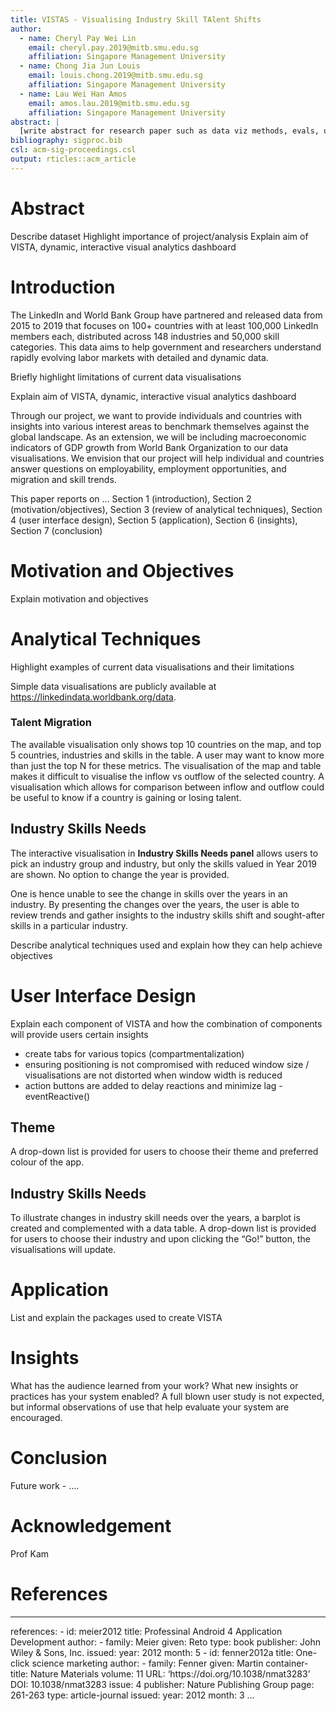```yaml
---
title: VISTAS - Visualising Industry Skill TAlent Shifts
author:
  - name: Cheryl Pay Wei Lin
    email: cheryl.pay.2019@mitb.smu.edu.sg
    affiliation: Singapore Management University
  - name: Chong Jia Jun Louis
    email: louis.chong.2019@mitb.smu.edu.sg
    affiliation: Singapore Management University
  - name: Lau Wei Han Amos
    email: amos.lau.2019@mitb.smu.edu.sg
    affiliation: Singapore Management University
abstract: |
  [write abstract for research paper such as data viz methods, evals, user interface design] VISTAS - Visualising Industry Skill TAlent Shifts is a shiny app that aims to provide insights to talent, migration and skill trends in an interactive and user-friendly way... (no more than 300 words)
bibliography: sigproc.bib
csl: acm-sig-proceedings.csl
output: rticles::acm_article
---
```



# Abstract
Describe dataset
Highlight importance of project/analysis
Explain aim of VISTA, dynamic, interactive visual analytics dashboard

# Introduction 
The LinkedIn and World Bank Group have partnered and released data from 2015 to 2019 that focuses on 100+ countries with at least 100,000 LinkedIn members each, distributed across 148 industries and 50,000 skill categories. This data aims to help government and researchers understand rapidly evolving labor markets with detailed and dynamic data.

Briefly highlight limitations of current data visualisations

Explain aim of VISTA, dynamic, interactive visual analytics dashboard

Through our project, we want to provide individuals and countries with insights into various interest areas to benchmark themselves against the global landscape. As an extension, we will be including macroeconomic indicators of GDP growth from World Bank Organization to our data visualisations. We envision that our project will help individual and countries answer questions on employability, employment opportunities, and migration and skill trends.

This paper reports on ...
Section 1 (introduction), Section 2 (motivation/objectives), Section 3 (review of analytical techniques), Section 4 (user interface design), Section 5 (application), Section 6 (insights), Section 7 (conclusion)

# Motivation and Objectives

Explain motivation and objectives

# Analytical Techniques

Highlight examples of current data visualisations and their limitations

Simple data visualisations are publicly available at <https://linkedindata.worldbank.org/data>.

### Talent Migration
The available visualisation only shows top 10 countries on the map, and top 5 countries, industries and skills in the table. A user may want to know more than just the top N for these metrics.
The visualisation of the map and table makes it difficult to visualise the inflow vs outflow of the selected country. A visualisation which allows for comparison between inflow and outflow could be useful to know if a country is gaining or losing talent.

## Industry Skills Needs
The interactive visualisation in **Industry Skills Needs panel** allows users to pick an industry group and industry, but only the skills valued in Year 2019 are shown. No option to change the year is provided.

One is hence unable to see the change in skills over the years in an industry. By presenting the changes over the years, the user is able to review trends and gather insights to the industry skills shift and sought-after skills in a particular industry.

<insert online visualisation here>

Describe analytical techniques used and explain how they can help achieve objectives

# User Interface Design
Explain each component of VISTA and how the combination of components will provide users certain insights

- create tabs for various topics (compartmentalization)
- ensuring positioning is not compromised with reduced window size / visualisations are not distorted when window width is reduced
- action buttons are added to delay reactions and minimize lag - eventReactive()

## Theme
A drop-down list is provided for users to choose their theme and preferred colour of the app.

## Industry Skills Needs
To illustrate changes in industry skill needs over the years, a barplot is created and complemented with a data table. A drop-down list is provided for users to choose their industry and upon clicking the "Go!" button, the visualisations will update.

# Application
List and explain the packages used to create VISTA

# Insights
What has the audience learned from your work? What new insights or practices has your system enabled? A full blown user study is not expected, but informal observations of use that help evaluate your system are encouraged.

# Conclusion
Future work - ....

# Acknowledgement
Prof Kam

# References

---
references:
- id: meier2012
  title: Professinal Android 4 Application Development
  author: 
  - family: Meier
    given: Reto
  type: book
  publisher: John Wiley & Sons, Inc.
  issued:
    year: 2012
    month: 5
- id: fenner2012a
  title: One-click science marketing
  author:
  - family: Fenner
    given: Martin
  container-title: Nature Materials
  volume: 11
  URL: 'https://doi.org/10.1038/nmat3283'
  DOI: 10.1038/nmat3283
  issue: 4
  publisher: Nature Publishing Group
  page: 261-263
  type: article-journal
  issued:
    year: 2012
    month: 3
...

